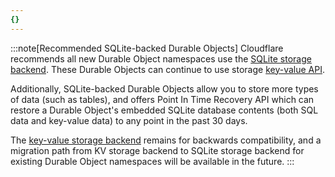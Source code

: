 ```yaml
---
{}
---
```


:::note[Recommended SQLite-backed Durable Objects]
Cloudflare recommends all new Durable Object namespaces use the [SQLite storage backend](/durable-objects/best-practices/access-durable-objects-storage/#create-sqlite-backed-durable-object-class). These Durable Objects can continue to use storage [key-value API](/durable-objects/api/storage-api/#kv-api).

Additionally, SQLite-backed Durable Objects allow you to store more types of data (such as tables), and offers Point In Time Recovery API which can restore a Durable Object's embedded SQLite database contents (both SQL data and key-value data) to any point in the past 30 days.

The [key-value storage backend](/durable-objects/reference/durable-objects-migrations/#create-durable-object-class-with-key-value-storage) remains for backwards compatibility, and a migration path from KV storage backend to SQLite storage backend for existing Durable Object namespaces will be available in the future.
:::